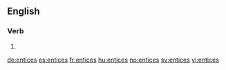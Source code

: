 ==English==

===Verb===
{{head|en}}

# {{en-third-person singular of|entice}}

[[de:entices]]
[[es:entices]]
[[fr:entices]]
[[hu:entices]]
[[no:entices]]
[[sv:entices]]
[[vi:entices]]